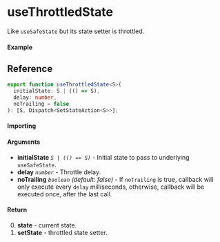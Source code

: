 
<Meta title="State/useThrottledState" component={Example} />

# useThrottledState

Like `useSafeState` but its state setter is throttled.

#### Example

<Canvas>
  <Story story={Example} inline />
</Canvas>

## Reference

```ts
export function useThrottledState<S>(
  initialState: S | (() => S),
  delay: number,
  noTrailing = false
): [S, Dispatch<SetStateAction<S>>];
```

#### Importing

<ImportPath />

#### Arguments

- **initialState** _`S | (() => S)`_ - Initial state to pass to underlying `useSafeState`.
- **delay** _`number`_ - Throttle delay.
- **noTrailing** _`boolean`_ _(default: false)_ - If `noTrailing` is true, callback will only execute
  every `delay` milliseconds, otherwise, callback will be executed once, after the last call.

#### Return

0. **state** - current state.
1. **setState** - throttled state setter.
